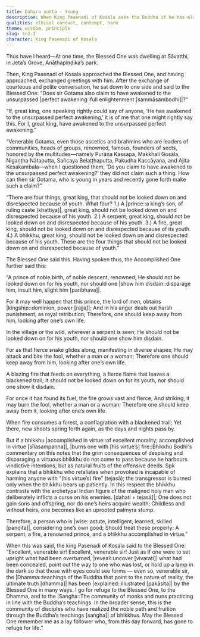 ```yaml
---
title: Dahara sutta - Young
description: When King Pasenadi of Kosala asks the Buddha if he has also awakened to the unsurpassed perfect awakening, the Buddha affirms that he has.
qualities: ethical conduct, contempt, harm
theme: wisdom, principle
slug: sn3.1
character: King Pasenadi of Kosala
---
```


Thus have I heard—At one time, the Blessed One was dwelling at Sāvatthi, in Jeta’s Grove, Anāthapiṇḍika’s park.

Then, King Pasenadi of Kosala approached the Blessed One, and having approached, exchanged greetings with him. After the exchange of courteous and polite conversation, he sat down to one side and said to the Blessed One: “Does sir Gotama also claim to have awakened to the unsurpassed |perfect awakening::full enlightenment [sammāsambodhi]|?”

“If, great king, one speaking rightly could say of anyone, ‘He has awakened to the unsurpassed perfect awakening,’ it is of me that one might rightly say this. For I, great king, have awakened to the unsurpassed perfect awakening.”

“Venerable Gotama, even those ascetics and brahmins who are leaders of communities, heads of groups, renowned, famous, founders of sects, honored by the multitudes—namely Purāṇa Kassapa, Makkhali Gosāla, Nigaṇṭha Nātaputta, Sañcaya Belaṭṭhaputta, Pakudha Kaccāyana, and Ajita Kesakambala—when I questioned them, ‘Do you claim to have awakened to the unsurpassed perfect awakening?’ they did not claim such a thing. How can then sir Gotama, who is young in years and recently gone forth make such a claim?”

“There are four things, great king, that should not be looked down on and disrespected because of youth. What four? 1.) A |prince::a king’s son, of ruling caste [khattiya]|, great king, should not be looked down on and disrespected because of his youth. 2.) A serpent, great king, should not be looked down on and disrespected because of his youth. 3.) A fire, great king, should not be looked down on and disrespected because of its youth. 4.) A bhikkhu, great king, should not be looked down on and disrespected because of his youth. These are the four things that should not be looked down on and disrespected because of youth.”

The Blessed One said this. Having spoken thus, the Accomplished One further said this:

“A prince of noble birth,
of noble descent, renowned;
He should not be looked down on for his youth,
nor should one |show him disdain::disparage him, insult him, slight him [paribhava]|.

For it may well happen that this prince,
the lord of men, obtains |kingship::dominion, power [rajja]|;
And in his anger deals out harsh punishment,
as royal retribution;
Therefore, one should keep away from him,
looking after one’s own life.

In the village or the wild,
wherever a serpent is seen;
He should not be looked down on for his youth,
nor should one show him disdain.

For as that fierce snake glides along,
manifesting in diverse shapes;
He may attack and bite the fool,
whether a man or a woman;
Therefore one should keep away from him,
looking after one’s own life.

A blazing fire that feeds on everything,
a fierce flame that leaves a blackened trail;
It should not be looked down on for its youth,
nor should one show it disdain.

For once it has found its fuel,
the fire grows vast and fierce;
And striking, it may burn the fool,
whether a man or a woman;
Therefore one should keep away from it,
looking after one’s own life.

When fire consumes a forest,
a conflagration with a blackened trail;
Yet there, new shoots spring forth again,
as the days and nights pass by.

But if a bhikkhu |accomplished in virtue::of excellent morality; accomplished in virtue [sīlasampanna]|,
|burns one with [his virtue’s] fire::Bhikkhu Bodhi's commentary on this notes that the grim consequences of despising and disparaging a virtuous bhikkhu do not come to pass because he harbours vindictive intentions, but as natural fruits of the offensive deeds. Spk explains that a bhikkhu who retaliates when provoked is incapable of harming anyone with “(his virtue’s) fire” (tejasā); the transgressor is burned only when the bhikkhu bears up patiently. In this respect the bhikkhu contrasts with the archetypal Indian figure of the maligned holy man who deliberately inflicts a curse on his enemies. [ḍahati + tejasā]|;
One does not gain sons and offspring,
nor do one’s heirs acquire wealth;
Childless and without heirs,
one becomes like an uprooted palmyra stump.

Therefore, a person who is |wise::astute, intelligent, learned, skilled [paṇḍita]|,
considering one’s own good;
Should treat these properly:
A serpent, a fire,
a renowned prince,
and a bhikkhu accomplished in virtue.”

When this was said, the king Pasenadi of Kosala said to the Blessed One: “Excellent, venerable sir! Excellent, venerable sir! Just as if one were to set upright what had been overturned, |reveal::uncover [vivarati]| what had been concealed, point out the way to one who was lost, or hold up a lamp in the dark so that those with eyes could see forms — even so, venerable sir, the |Dhamma::teachings of the Buddha that point to the nature of reality, the ultimate truth [dhamma]| has been |explained::illustrated [pakāsita]| by the Blessed One in many ways. I go for refuge to the Blessed One, to the Dhamma, and to the |Saṅgha::The community of monks and nuns practicing in line with the Buddha’s teachings. In the broader sense, this is the community of disciples who have realized the noble path and fruition through the Buddha’s teachings [saṅgha]| of bhikkhus. May the Blessed One remember me as a lay follower who, from this day forward, has gone to refuge for life.”